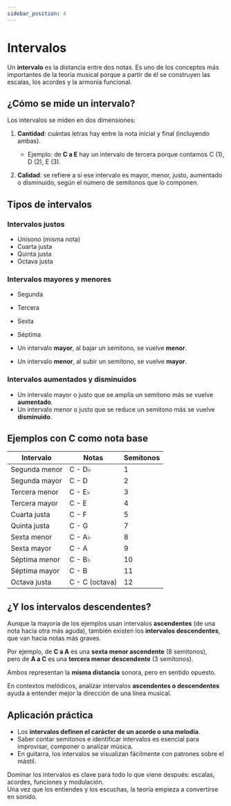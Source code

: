 ```yaml
---
sidebar_position: 4
---
```


# Intervalos

Un **intervalo** es la distancia entre dos notas. Es uno de los conceptos más importantes de la teoría musical porque a partir de él se construyen las escalas, los acordes y la armonía funcional.

## ¿Cómo se mide un intervalo?

Los intervalos se miden en dos dimensiones:

1. **Cantidad**: cuántas letras hay entre la nota inicial y final (incluyendo ambas).

   - Ejemplo: de **C a E** hay un intervalo de tercera porque contamos C (1), D (2), E (3).

2. **Calidad**: se refiere a si ese intervalo es mayor, menor, justo, aumentado o disminuido, según el número de semitonos que lo componen.

## Tipos de intervalos

### Intervalos justos

- Unísono (misma nota)
- Cuarta justa
- Quinta justa
- Octava justa

### Intervalos mayores y menores

- Segunda
- Tercera
- Sexta
- Séptima

- Un intervalo **mayor**, al bajar un semitono, se vuelve **menor**.
- Un intervalo **menor**, al subir un semitono, se vuelve **mayor**.

### Intervalos aumentados y disminuidos

- Un intervalo mayor o justo que se amplía un semitono más se vuelve **aumentado**.
- Un intervalo menor o justo que se reduce un semitono más se vuelve **disminuido**.

## Ejemplos con C como nota base

| Intervalo     | Notas          | Semitonos |
| ------------- | -------------- | --------- |
| Segunda menor | C - D♭         | 1         |
| Segunda mayor | C - D          | 2         |
| Tercera menor | C - E♭         | 3         |
| Tercera mayor | C - E          | 4         |
| Cuarta justa  | C - F          | 5         |
| Quinta justa  | C - G          | 7         |
| Sexta menor   | C - A♭         | 8         |
| Sexta mayor   | C - A          | 9         |
| Séptima menor | C - B♭         | 10        |
| Séptima mayor | C - B          | 11        |
| Octava justa  | C - C (octava) | 12        |

## ¿Y los intervalos descendentes?

Aunque la mayoría de los ejemplos usan intervalos **ascendentes** (de una nota hacia otra más aguda), también existen los **intervalos descendentes**, que van hacia notas más graves.

Por ejemplo, de **C a A** es una **sexta menor ascendente** (8 semitonos),  
pero de **A a C** es una **tercera menor descendente** (3 semitonos).

Ambos representan la **misma distancia** sonora, pero en sentido opuesto.

En contextos melódicos, analizar intervalos **ascendentes o descendentes** ayuda a entender mejor la dirección de una línea musical.

## Aplicación práctica

- Los **intervalos definen el carácter de un acorde o una melodía**.
- Saber contar semitonos e identificar intervalos es esencial para improvisar, componer o analizar música.
- En guitarra, los intervalos se visualizan fácilmente con patrones sobre el mástil.

Dominar los intervalos es clave para todo lo que viene después: escalas, acordes, funciones y modulación.  
Una vez que los entiendes y los escuchas, la teoría empieza a convertirse en sonido.

<DonateButton />
<Comments />
